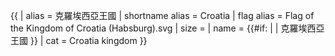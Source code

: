 {{ {{{1<noinclude>|country showdata</noinclude>}}}
| alias = 克羅埃西亞王國
| shortname alias = Croatia
| flag alias = Flag of the Kingdom of Croatia (Habsburg).svg
| size = {{{size|}}}
| name = {{#if: {{{name|}}} | {{{name|}}} | 克羅埃西亞王國 }}
<noinclude>
| cat = Croatia kingdom
</noinclude>
}}